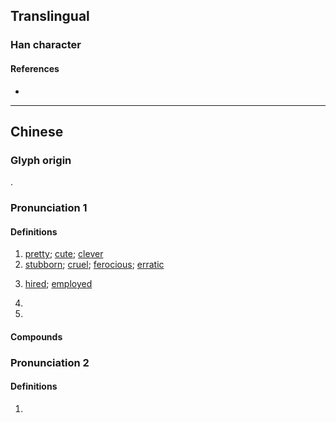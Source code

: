 {{character info}}
==Translingual==

===Han character===
{{Han char|rn=9|rad=人|as=10|sn=12|four=|canj=OPUU|ids=⿰亻芻}}

====References====
* {{Han ref|kx=0112.100|hdz=10204.060|uh=3473|ud=13427}}

----

==Chinese==
{{zh-forms|s=㑇}}
{{rfc|zh}}

===Glyph origin===
{{Han etym}}
{{Han compound|人|芻|ls=psc|c1=s|c2=p|t1=person}}.

===Pronunciation 1===
{{zh-pron
|m=zhòu
|c=zau3
|mc=2
|oc=1
|cat=a
}}

====Definitions====
{{zh-hanzi}}

# [[pretty]]; [[cute]]; [[clever]]
# [[stubborn]]; [[cruel]]; [[ferocious]]; [[erratic]]
# {{lb|zh|rare}} [[hire]]d; [[employed]]
# {{zh-alt-form|媰|[[pregnant]]}}
# {{zh-alt-form|謅|to [[make up]] (a story); to }}

====Compounds====
{{zh-der|㑳憋憋|㑳擾|文㑳㑳}}

===Pronunciation 2===
{{zh-pron
|m=zhū
|mc=1+3
|oc=2+3
|cat=
}}

====Definitions====
{{zh-hanzi}}

# {{zh-only|偛㑳}}